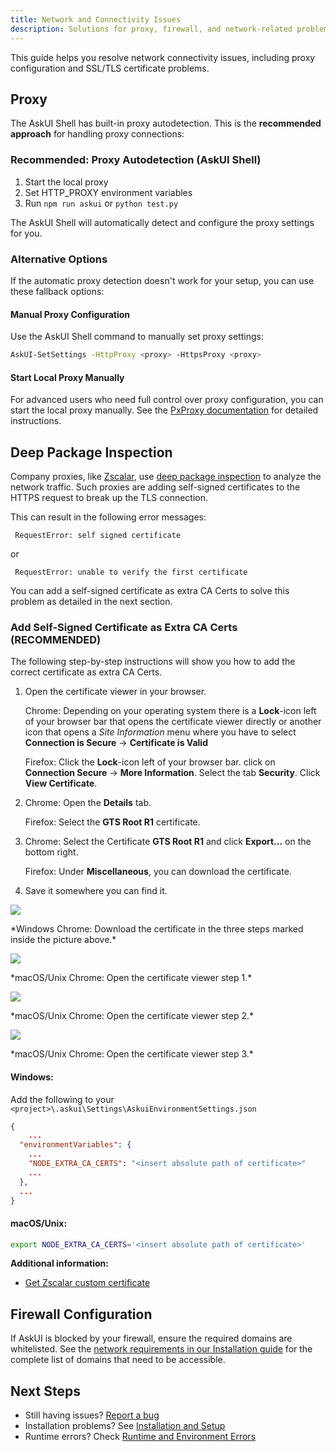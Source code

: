 ```yaml
---
title: Network and Connectivity Issues
description: Solutions for proxy, firewall, and network-related problems
---
```


This guide helps you resolve network connectivity issues, including proxy configuration and SSL/TLS certificate problems.

## Proxy

The AskUI Shell has built-in proxy autodetection. This is the **recommended approach** for handling proxy connections:

### Recommended: Proxy Autodetection (AskUI Shell)

1. Start the local proxy
2. Set HTTP_PROXY environment variables
3. Run `npm run askui` or `python test.py`

The AskUI Shell will automatically detect and configure the proxy settings for you.

### Alternative Options

If the automatic proxy detection doesn't work for your setup, you can use these fallback options:

#### Manual Proxy Configuration

Use the AskUI Shell command to manually set proxy settings:

```bash
AskUI-SetSettings -HttpProxy <proxy> -HttpsProxy <proxy>
```

#### Start Local Proxy Manually

For advanced users who need full control over proxy configuration, you can start the local proxy manually. See the [PxProxy documentation](https://docs.askui.com/04-reference/02-askui-suite/02-askui-suite/PxProxy/Public) for detailed instructions.

## Deep Package Inspection

Company proxies, like [Zscalar](https://www.zscaler.com/resources/security-terms-glossary/what-is-cloud-proxy), use [deep package inspection](https://en.wikipedia.org/wiki/Deep_packet_inspection) to analyze the network traffic. Such proxies are adding self-signed certificates to the HTTPS request to break up the TLS connection.

This can result in the following error messages:
```
 RequestError: self signed certificate
```
or
```
 RequestError: unable to verify the first certificate
```

You can add a self-signed certificate as extra CA Certs to solve this problem as detailed in the next section.

### Add Self-Signed Certificate as Extra CA Certs (RECOMMENDED)
The following step-by-step instructions will show you how to add the correct certificate as extra CA Certs.

1. Open the certificate viewer in your browser.

    Chrome: Depending on your operating system there is a **Lock**-icon left of your browser bar that opens the certificate viewer directly or another icon that opens a _Site Information_ menu where you have to select **Connection is Secure** -> **Certificate is Valid**

    Firefox: Click the **Lock**-icon left of your browser bar. click on **Connection Secure** -> **More Information**. Select the tab **Security**. Click **View Certificate**.

2. Chrome: Open the **Details** tab.

   Firefox: Select the **GTS Root R1** certificate.
3. Chrome: Select the Certificate **GTS Root R1** and click **Export...** on the bottom right.

   Firefox: Under **Miscellaneous**, you can download the certificate.
4. Save it somewhere you can find it.

![](./images/proxy-windows-chrome-download-root-certificate.png)
<figcaption>*Windows Chrome: Download the certificate in the three steps marked inside the picture above.*</figcaption>

![](./images/proxy-macos-chrome-download-root-certificate1.png)
<figcaption>*macOS/Unix Chrome: Open the certificate viewer step 1.*</figcaption>

![](./images/proxy-macos-chrome-download-root-certificate2.png)
<figcaption>*macOS/Unix Chrome: Open the certificate viewer step 2.*</figcaption>

![](./images/proxy-macos-chrome-download-root-certificate3.png)
<figcaption>*macOS/Unix Chrome: Open the certificate viewer step 3.*</figcaption>

#### Windows:

Add the following to your `<project>\.askui\Settings\AskuiEnvironmentSettings.json`

```json
{
	...
  "environmentVariables": {
    ...
    "NODE_EXTRA_CA_CERTS": "<insert absolute path of certificate>"
    ...
  },
  ...
}
```

#### macOS/Unix:
```bash
export NODE_EXTRA_CA_CERTS='<insert absolute path of certificate>'
```

**Additional information:**
- [Get Zscalar custom certificate](https://help.zscaler.com/zia/adding-custom-certificate-application-specific-trusted-store) 

## Firewall Configuration

If AskUI is blocked by your firewall, ensure the required domains are whitelisted. See the [network requirements in our Installation guide](/01-tutorials/00-installation#network-requirements) for the complete list of domains that need to be accessible.

## Next Steps

- Still having issues? [Report a bug](/02-how-to-guides/04-troubleshooting/06-reporting-bugs-and-getting-help)
- Installation problems? See [Installation and Setup](/02-how-to-guides/04-troubleshooting/01-installation-and-setup-issues)
- Runtime errors? Check [Runtime and Environment Errors](/02-how-to-guides/04-troubleshooting/05-runtime-and-environment-errors)
